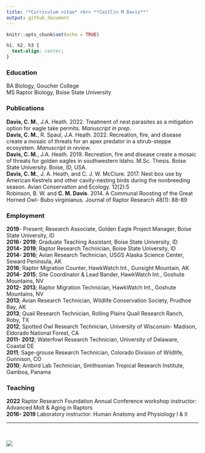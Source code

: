 ```yaml
---
title: "*Curriculum vitae* <br> **Caitlin M Davis**"
output: github_document
---
```


```r
knitr::opts_chunk$set(echo = TRUE)
```

```css
h1, h2, h3 {
  text-align: center;
}
```

### Education

BA Biology, Goucher College  <br> 
MS Raptor Biology, Boise State University


### Publications

**Davis, C. M.**, J.A. Heath. 2022. Treatment of nest parasites as a mitigation option for eagle take permits. *Manuscript in prep*. 
<br>
**Davis, C. M.**, R. Spaul, J.A. Heath. 2022. Recreation, fire, and disease create a mosaic of threats for an apex predator in a shrub-steppe ecosystem. *Manuscript in review*. 
<br>
**Davis, C. M.**, J.A. Heath. 2019. Recreation, fire and disease create a mosaic of threats for golden eagles in southwestern Idaho. M.Sc. Thesis. Boise State University. Boise, ID, USA.
<br>
**Davis, C. M.**, J. A. Heath, and C. J. W. McClure. 2017. Nest box use by American Kestrels and other cavity-nesting birds during the nonbreeding season. Avian Conservation and Ecology. 12(2):5 
<br>
Robinson, B. W. and **C. M. Davis**. 2014. A Communal Roosting of the Great Horned Owl- Bubo virginianus. Journal of Raptor Research 48(1): 88-89 


### Employment
**2019**- Present; Research Associate, Golden Eagle Project Manager, Boise State University, ID <br> 
**2016- 2019**; Graduate Teaching Assistant, Boise State University, ID <br> 
**2014- 2019**; Raptor Research Technician, Boise State University, ID <br> 
**2014- 2016**; Avian Research Technician, USGS Alaska Science Center, Seward Peninsula, AK  <br> 
**2016**; Raptor Migration Counter, HawkWatch Int., Gunsight Mountain, AK  <br> **2014- 2015**; Site Coordinator & Lead Bander, HawkWatch Int., Goshute Mountains, NV  <br> 
**2012- 2013**; Raptor Migration Technician, HawkWatch Int., Goshute Mountains, NV  <br> 
**2013**; Avian Research Technician, Wildlife Conservation Society, Prudhoe Bay, AK <br> 
**2013**; Quail Research Technician, Rolling Plains Quail Research Ranch, Roby, TX  <br> 
**2012**; Spotted Owl Research Technician, University of Wisconsin- Madison, Eldorado National Forest, CA  <br> 
**2011- 2012**; Waterfowl Research Technician, University of Delaware, Coastal DE <br> 
**2011**; Sage-grouse Research Technician, Colorado Division of Wildlife, Gunnison, CO <br> 
**2010**; Antbird Lab Technician, Smithsonian Tropical Research Institute, Gamboa, Panama <br> 


### Teaching
**2022** Raptor Research Foundation Annual Conference workshop instructor: Advanced Molt & Aging in Raptors <br>
**2016- 2019** Laboratory instructor: Human Anatomy and Physiology I & II 

---

<br>

![](https://d25vtythmttl3o.cloudfront.net/uploads/sites/255/2019/04/BoiseState_16_17_171Caitlin-Davis.jpg)



